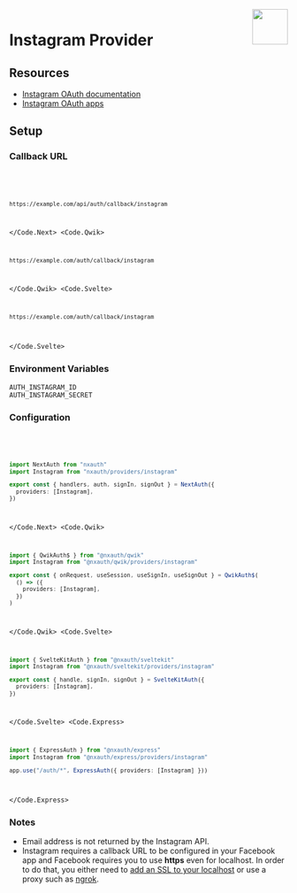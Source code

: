 
<img align="right" src="/img/providers/instagram.svg" height="64" width="64" />

# Instagram Provider

## Resources

- [Instagram OAuth documentation](https://developers.facebook.com/docs/instagram-basic-display-api/getting-started)
- [Instagram OAuth apps](https://developers.facebook.com/apps/)

## Setup

### Callback URL

<Code>
  <Code.Next>

```bash
https://example.com/api/auth/callback/instagram
```

  </Code.Next>
  <Code.Qwik>

```bash
https://example.com/auth/callback/instagram
```

  </Code.Qwik>
  <Code.Svelte>

```bash
https://example.com/auth/callback/instagram
```

  </Code.Svelte>
</Code>

### Environment Variables

```
AUTH_INSTAGRAM_ID
AUTH_INSTAGRAM_SECRET
```

### Configuration

<Code>
  <Code.Next>

```ts filename="/auth.ts"
import NextAuth from "nxauth"
import Instagram from "nxauth/providers/instagram"

export const { handlers, auth, signIn, signOut } = NextAuth({
  providers: [Instagram],
})
```

  </Code.Next>
  <Code.Qwik>
  
```ts filename="/src/routes/plugin@nxauth.ts"
import { QwikAuth$ } from "@nxauth/qwik"
import Instagram from "@nxauth/qwik/providers/instagram"

export const { onRequest, useSession, useSignIn, useSignOut } = QwikAuth$(
  () => ({
    providers: [Instagram],
  })
)
```

  </Code.Qwik>
  <Code.Svelte>

```ts filename="/src/auth.ts"
import { SvelteKitAuth } from "@nxauth/sveltekit"
import Instagram from "@nxauth/sveltekit/providers/instagram"

export const { handle, signIn, signOut } = SvelteKitAuth({
  providers: [Instagram],
})
```

  </Code.Svelte>
  <Code.Express>

```ts filename="/src/app.ts"
import { ExpressAuth } from "@nxauth/express"
import Instagram from "@nxauth/express/providers/instagram"

app.use("/auth/*", ExpressAuth({ providers: [Instagram] }))
```

  </Code.Express>
</Code>

### Notes

- Email address is not returned by the Instagram API.
- Instagram requires a callback URL to be configured in your Facebook app and Facebook requires you to use **https** even for localhost. In order to do that, you either need to [add an SSL to your localhost](https://www.freecodecamp.org/news/how-to-get-https-working-on-your-local-development-environment-in-5-minutes-7af615770eec/) or use a proxy such as [ngrok](https://ngrok.com/docs).

